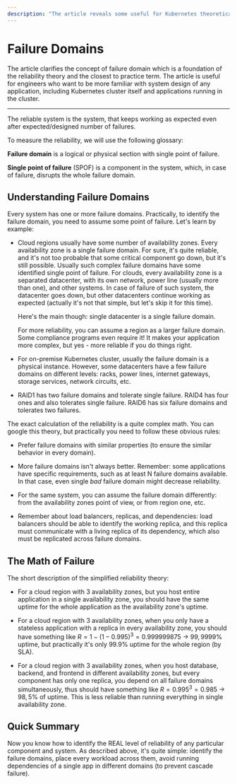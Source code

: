 ```yaml
---
description: "The article reveals some useful for Kubernetes theoretical concepts of reliability, including failure domains, single point of failure, probability of the faiulre, etc. "
---
```

# Failure Domains

The article clarifies the concept of failure domain which is a foundation
of the reliability theory and the closest to practice term. The article is
useful for engineers who want to be more familiar with system design of
any application, including Kubernetes cluster itself and applications
running in the cluster.

---

The reliable system is the system, that keeps working as expected even
after expected/designed number of failures.

To measure the reliability, we will use the following glossary:

**Failure domain** is a logical or physical section with single point of
failure.

**Single point of failure** (SPOF) is a component in the system, which,
in case of failure, disrupts the whole failure domain.

## Understanding Failure Domains

Every system has one or more failure domains. Practically, to identify the
failure domain, you need to assume some point of failure. Let's learn by
example:

* Cloud regions usually have some number of availability zones. Every
availability zone is a single failure domain. For sure, it's quite reliable,
and it's not too probable that some critical component go down, but it's
still possible. Usually such complex failure domains have some identified
single point of failure. For clouds, every availability zone is a separated
datacenter, with its own network, power line (usually more than one),
and other systems. In case of failure of such system, the datacenter goes
down, but other datacenters continue working as expected (actually it's
not that simple, but let's skip it for this time).

    Here's the main though: single datacenter is a single failure domain.

    For more reliability, you can assume a region as a larger failure domain.
    Some compliance programs even require it! It makes your application more
    complex, but yes - more reliable if you do things right.

* For on-premise Kubernetes cluster, usually the failure domain is a physical
instance. However, some datacenters have a few failure domains on different
levels: racks, power lines, internet gateways, storage services, network
circuits, etc.

* RAID1 has two failure domains and tolerate single failure. RAID4 has four
ones and also tolerates single failure. RAID6 has six failure domains and
tolerates two failures.

The exact calculation of the reliability is a quite complex math. You can
google this theory, but practically you need to follow these obvious rules:

* Prefer failure domains with similar properties (to ensure the similar
behavior in every domain).

* More failure domains isn't always better. Remember: some applications have
specific requirements, such as at least N failure domains available. In that
case, even single *bad* failure domain might decrease reliability.

* For the same system, you can assume the failure domain differently: from the
availability zones point of view, or from region one, etc.

* Remember about load balancers, replicas, and dependencies: load balancers
should be able to identify the working replica, and this replica must
communicate with a living replica of its dependency, which also must be
replicated across failure domains.

## The Math of Failure

The short description of the simplified reliability theory:

* For a cloud region with 3 availability zones, but you host entire
application in a single availability zone, you should have the same uptime
for the whole application as the availability zone's uptime.

* For a cloud region with 3 availability zones, when you only have a
stateless application with a replica in every availability zone, you should
have something like $R=1-\Big(1-0.995\Big)^3=0.999999875$ -> $99,9999$%
uptime, but practically it's only $99.9$% uptime for the whole region
(by SLA).

* For a cloud region with 3 availability zones, when you host database,
backend, and frontend in different availability zones, but every component
has only one replica, you depend on all failure domains simultaneously, thus
should have something like $R=0.995^3=0.985$ -> $98,5$% of uptime. This is
less reliable than running everything in single availability zone.

## Quick Summary

Now you know how to identify the REAL level of reliability of any particular
component and system. As described above, it's quite simple: identify the
failure domains, place every workload across them, avoid running dependencies
of a single app in different domains (to prevent cascade failure).
